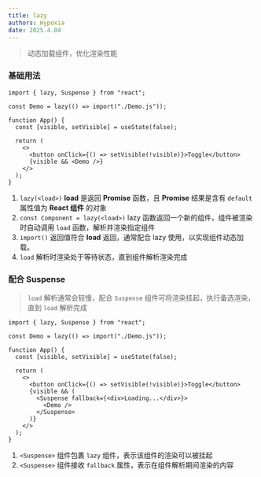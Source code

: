 ```yaml
---
title: lazy
authors: Hypoxia
date: 2025.4.04
---
```


> 动态加载组件，优化渲染性能

### 基础用法

```tsx
import { lazy, Suspense } from "react";

const Demo = lazy(() => import("./Demo.js"));

function App() {
  const [visible, setVisible] = useState(false);

  return (
    <>
      <button onClick={() => setVisible(!visible)}>Toggle</button>
      {visible && <Demo />}
    </>
  );
}
```

1. `lazy(<load>)` **load** 是返回 **Promise** 函数，且 **Promise** 结果是含有 `default` 属性值为 **React 组件** 的对象
2. `const Component = lazy(<load>)` lazy 函数返回一个新的组件，组件被渲染时自动调用 `load` 函数，解析并渲染指定组件
3. `import()` 返回值符合 **load** 返回，通常配合 lazy 使用，以实现组件动态加载。
4. `load` 解析时渲染处于等待状态，直到组件解析渲染完成

### 配合 Suspense

> `load` 解析通常会较慢，配合 `Suspense` 组件可将渲染挂起，执行备选渲染，直到 `load` 解析完成

```tsx
import { lazy, Suspense } from "react";

const Demo = lazy(() => import("./Demo.js"));

function App() {
  const [visible, setVisible] = useState(false);

  return (
    <>
      <button onClick={() => setVisible(!visible)}>Toggle</button>
      {visible && (
        <Suspense fallback={<div>Loading...</div>}>
          <Demo />
        </Suspense>
      )}
    </>
  );
}
```

1. `<Suspense>` 组件包裹 `lazy` 组件，表示该组件的渲染可以被挂起
2. `<Suspense>` 组件接收 `fallback` 属性，表示在组件解析期间渲染的内容